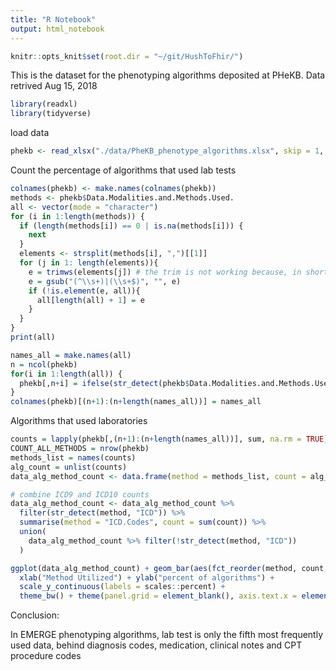 ```yaml
---
title: "R Notebook"
output: html_notebook
---
```


```r
knitr::opts_knit$set(root.dir = "~/git/HushToFhir/")
```

This is the dataset for the phenotyping algorithms deposited at PHeKB.
Data retrived Aug 15, 2018

```r
library(readxl)
library(tidyverse)
```

load data
```r
phekb <- read_xlsx("./data/PheKB_phenotype_algorithms.xlsx", skip = 1, col_names = TRUE, sheet = 1)
```

Count the percentage of algorithms that used lab tests
```r
colnames(phekb) <- make.names(colnames(phekb))
methods <- phekb$Data.Modalities.and.Methods.Used.
all <- vector(mode = "character")
for (i in 1:length(methods)) {
  if (length(methods[i]) == 0 | is.na(methods[i])) {
    next
  }
  elements <- strsplit(methods[i], ",")[[1]]
  for (j in 1: length(elements)){
    e = trimws(elements[j]) # the trim is not working because, in short, there are different codings for space. 
    e = gsub("(^\\s+)|(\\s+$)", "", e)
    if (!is.element(e, all)){
      all[length(all) + 1] = e
    }
  }
}
print(all)
```

```r
names_all = make.names(all)
n = ncol(phekb)
for(i in 1:length(all)) {
  phekb[,n+i] = ifelse(str_detect(phekb$Data.Modalities.and.Methods.Used., all[i]), 1, 0)
}
colnames(phekb)[(n+1):(n+length(names_all))] = names_all
```

Algorithms that used laboratories
```r
counts = lapply(phekb[,(n+1):(n+length(names_all))], sum, na.rm = TRUE)
COUNT_ALL_METHODS = nrow(phekb)
methods_list = names(counts)
alg_count = unlist(counts)
data_alg_method_count <- data.frame(method = methods_list, count = alg_count)

# combine ICD9 and ICD10 counts
data_alg_method_count <- data_alg_method_count %>% 
  filter(str_detect(method, "ICD")) %>% 
  summarise(method = "ICD.Codes", count = sum(count)) %>%
  union(
    data_alg_method_count %>% filter(!str_detect(method, "ICD"))
  )

ggplot(data_alg_method_count) + geom_bar(aes(fct_reorder(method, count, .desc = TRUE), count/COUNT_ALL_METHODS), stat = "identity", fill = "black") + 
  xlab("Method Utilized") + ylab("percent of algorithms") +
  scale_y_continuous(labels = scales::percent) +
  theme_bw() + theme(panel.grid = element_blank(), axis.text.x = element_text(angle = 45, vjust = 0.5))
```

Conclusion:

In EMERGE phenotyping algorithms, lab test is only the fifth most frequently used data, behind diagnosis codes, medication, clinical notes and CPT procedure codes
